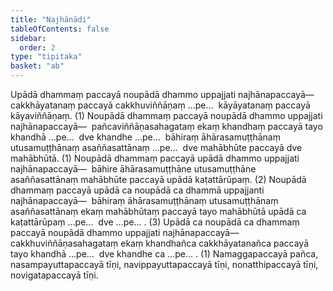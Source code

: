 ```yaml
---
title: "Najhānādi"
tableOfContents: false
sidebar:
  order: 2
type: "tipitaka"
basket: "ab"
---
```



<DynamicBreadcrumb />

<Division number="391">

<Paragraph number="3303">
Upādā dhammaṃ paccayā noupādā dhammo uppajjati najhānapaccayā—  cakkhāyatanaṃ paccayā cakkhuviññāṇaṃ …pe…  kāyāyatanaṃ paccayā kāyaviññāṇaṃ. (1)
</Paragraph>

<Paragraph number="3304">
Noupādā dhammaṃ paccayā noupādā dhammo uppajjati najhānapaccayā—  pañcaviññāṇasahagataṃ ekaṃ khandhaṃ paccayā tayo khandhā …pe…  dve khandhe …pe…  bāhiraṃ āhārasamuṭṭhānaṃ utusamuṭṭhānaṃ asaññasattānaṃ …pe…  dve mahābhūte paccayā dve mahābhūtā. (1)
</Paragraph>

<Paragraph number="3305">
Noupādā dhammaṃ paccayā upādā dhammo uppajjati najhānapaccayā—  bāhire āhārasamuṭṭhāne utusamuṭṭhāne asaññasattānaṃ mahābhūte paccayā upādā kaṭattārūpaṃ. (2)
</Paragraph>

<Paragraph number="3306">
Noupādā dhammaṃ paccayā upādā ca noupādā ca dhammā uppajjanti najhānapaccayā—  bāhiraṃ āhārasamuṭṭhānaṃ utusamuṭṭhānaṃ asaññasattānaṃ ekaṃ mahābhūtaṃ paccayā tayo mahābhūtā upādā ca kaṭattārūpaṃ …pe…  dve …pe… . (3)
</Paragraph>

<Paragraph number="3307">
Upādā ca noupādā ca dhammaṃ paccayā noupādā dhammo uppajjati najhānapaccayā—  cakkhuviññāṇasahagataṃ ekaṃ khandhañca cakkhāyatanañca paccayā tayo khandhā …pe…  dve khandhe ca …pe… . (1)
</Paragraph>

<Paragraph number="3308">
Namaggapaccayā pañca, nasampayuttapaccayā tīṇi, navippayuttapaccayā tīṇi, nonatthipaccayā tīṇi, novigatapaccayā tīṇi.
</Paragraph>
</Division>